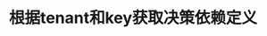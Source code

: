 ---
title: '根据tenant和key获取决策依赖定义'
openapi: 'GET /decision-requirements-definition/key/{key}/tenant-id/{tenant-id}'
---